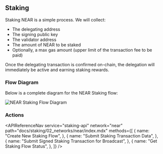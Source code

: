 
## Staking

Staking NEAR is a simple process. We will collect:

- The delegating address
- The signing public key
- The validator address
- The amount of NEAR to be staked
- Optionally, a max gas amount (upper limit of the transaction fee to be paid)

Once the delegating transaction is confirmed on-chain, the delegation will immediately be active and earning staking rewards.

### Flow Diagram

Below is a complete diagram for the NEAR Staking flow:

<img src={img1} alt="NEAR Staking Flow Diagram" className="inline-image" />

### Actions

<APIReferenceNav
  service="staking-api"
  network="near"
  path="docs/staking/02_networks/near/index.mdx"
  methods={[
    {
      name: "Create New Staking Flow",
    },
    {
      name: "Submit Staking Transaction Data",
    },
    {
      name: "Submit Signed Staking Transaction for Broadcast",
    },
    {
      name: "Get Staking Flow Status",
    },
  ]}
/>
